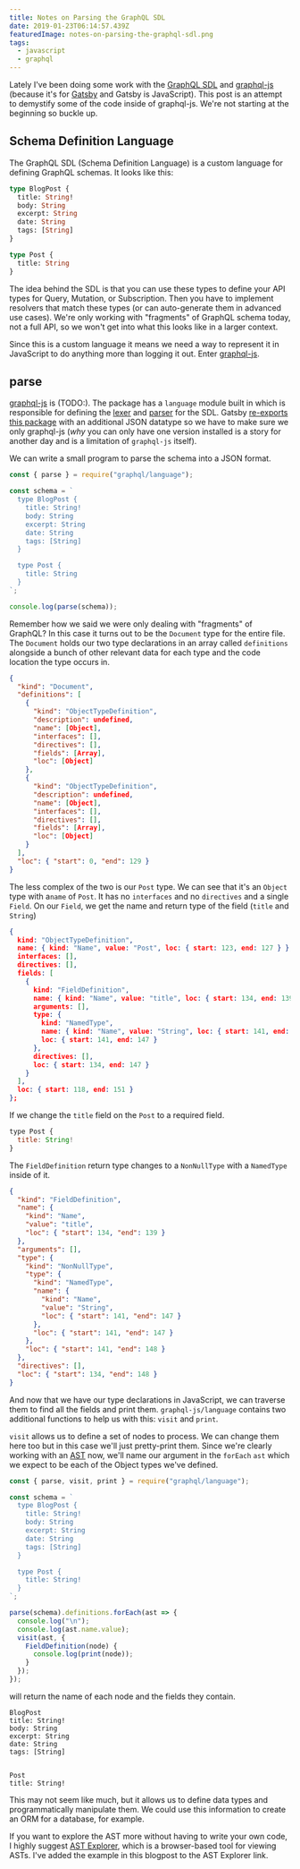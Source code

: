 ```yaml
---
title: Notes on Parsing the GraphQL SDL
date: 2019-01-23T06:14:57.439Z
featuredImage: notes-on-parsing-the-graphql-sdl.png
tags:
  - javascript
  - graphql
---
```


Lately I've been doing some work with the [GraphQL
SDL](https://www.prisma.io/blog/graphql-sdl-schema-definition-language-6755bcb9ce51)
and [graphql-js][graphql-js] (because it's for
[Gatsby](https://www.gatsbyjs.org/) and Gatsby is JavaScript). This
post is an attempt to demystify some of the code inside of
graphql-js. We're not starting at the beginning so buckle up.

## Schema Definition Language

The GraphQL SDL (Schema Definition Language) is a custom language for
defining GraphQL schemas. It looks like this:

```graphql
type BlogPost {
  title: String!
  body: String
  excerpt: String
  date: String
  tags: [String]
}

type Post {
  title: String
}
```

The idea behind the SDL is that you can use these types to define your
API types for Query, Mutation, or Subscription. Then you have to
implement resolvers that match these types (or can auto-generate them
in advanced use cases). We're only working with "fragments" of GraphQL
schema today, not a full API, so we won't get into what this looks
like in a larger context.

Since this is a custom language it means we need a way to represent it
in JavaScript to do anything more than logging it out. Enter
[graphql-js][graphql-js].

## parse

[graphql-js][graphql-js] is (TODO:). The package has a `language`
module built in which is responsible for defining the [lexer][lexer]
and [parser][parser] for the SDL. Gatsby [re-exports this
package](https://github.com/gatsbyjs/gatsby/blob/4fc1d45bcfe19790c8a94267f2a8d1cd38891a95/packages/gatsby/graphql.js)
with an additional JSON datatype so we have to make sure we only
graphql-js (_why_ you can only have one version installed is a story
for another day and is a limitation of `graphql-js` itself).

We can write a small program to parse the schema into a JSON format.

```js
const { parse } = require("graphql/language");

const schema = `
  type BlogPost {
    title: String!
    body: String
    excerpt: String
    date: String
    tags: [String]
  }

  type Post {
    title: String
  }
`;

console.log(parse(schema));
```

Remember how we said we were only dealing with "fragments" of GraphQL?
In this case it turns out to be the `Document` type for the entire
file. The `Document` holds our two type declarations in an array
called `definitions` alongside a bunch of other relevant data for each
type and the code location the type occurs in.

```json
{
  "kind": "Document",
  "definitions": [
    {
      "kind": "ObjectTypeDefinition",
      "description": undefined,
      "name": [Object],
      "interfaces": [],
      "directives": [],
      "fields": [Array],
      "loc": [Object]
    },
    {
      "kind": "ObjectTypeDefinition",
      "description": undefined,
      "name": [Object],
      "interfaces": [],
      "directives": [],
      "fields": [Array],
      "loc": [Object]
    }
  ],
  "loc": { "start": 0, "end": 129 }
}
```

The less complex of the two is our `Post` type. We can see that it's
an `Object` type with a`name` of `Post`. It has no `interfaces` and no
`directives` and a single `Field`. On our `Field`, we get the name and
return type of the field (`title` and `String`)

```json
{
  kind: "ObjectTypeDefinition",
  name: { kind: "Name", value: "Post", loc: { start: 123, end: 127 } },
  interfaces: [],
  directives: [],
  fields: [
    {
      kind: "FieldDefinition",
      name: { kind: "Name", value: "title", loc: { start: 134, end: 139 } },
      arguments: [],
      type: {
        kind: "NamedType",
        name: { kind: "Name", value: "String", loc: { start: 141, end: 147 } },
        loc: { start: 141, end: 147 }
      },
      directives: [],
      loc: { start: 134, end: 147 }
    }
  ],
  loc: { start: 118, end: 151 }
};
```

If we change the `title` field on the `Post` to a required field.

```js
type Post {
  title: String!
}
```

The `FieldDefinition` return type changes to a `NonNullType` with a
`NamedType` inside of it.

```json
{
  "kind": "FieldDefinition",
  "name": {
    "kind": "Name",
    "value": "title",
    "loc": { "start": 134, "end": 139 }
  },
  "arguments": [],
  "type": {
    "kind": "NonNullType",
    "type": {
      "kind": "NamedType",
      "name": {
        "kind": "Name",
        "value": "String",
        "loc": { "start": 141, "end": 147 }
      },
      "loc": { "start": 141, "end": 147 }
    },
    "loc": { "start": 141, "end": 148 }
  },
  "directives": [],
  "loc": { "start": 134, "end": 148 }
}
```

And now that we have our type declarations in JavaScript, we can
traverse them to find all the fields and print
them. `graphql-js/language` contains two additional functions to help
us with this: `visit` and `print`.

`visit` allows us to define a set of nodes to process. We can change
them here too but in this case we'll just pretty-print them. Since
we're clearly working with an
[AST](https://en.wikipedia.org/wiki/Abstract_syntax_tree) now, we'll
name our argument in the `forEach` `ast` which we expect to be each of
the Object types we've defined.

```js
const { parse, visit, print } = require("graphql/language");

const schema = `
  type BlogPost {
    title: String!
    body: String
    excerpt: String
    date: String
    tags: [String]
  }

  type Post {
    title: String!
  }
`;

parse(schema).definitions.forEach(ast => {
  console.log("\n");
  console.log(ast.name.value);
  visit(ast, {
    FieldDefinition(node) {
      console.log(print(node));
    }
  });
});
```

will return the name of each node and the fields they contain.

```
BlogPost
title: String!
body: String
excerpt: String
date: String
tags: [String]


Post
title: String!
```

This may not seem like much, but it allows us to define data types and
programmatically manipulate them. We could use this information to
create an ORM for a database, for example.

If you want to explore the AST more without having to write your own
code, I highly suggest [AST
Explorer](https://astexplorer.net/#/gist/9bb73e8b0d49f11d0e91b21a1f52aadd/d0b34c79e824f29f7d9b1f1cee24256d3b6f484e),
which is a browser-based tool for viewing ASTs. I've added the example
in this blogpost to the AST Explorer link.

[graphql-js]: https://graphql.org/graphql-js/
[lexer]: https://en.wikipedia.org/wiki/Lexical_analysis
[parser]: https://en.wikipedia.org/wiki/Parsing
